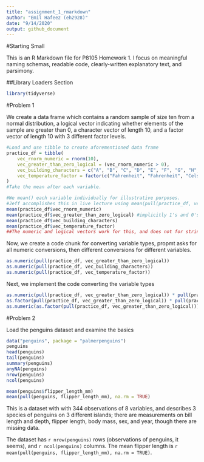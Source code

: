 ```yaml
---
title: "assignment_1_rmarkdown"
author: "Emil Hafeez (eh2928)"
date: "9/14/2020"
output: github_document
---
```

#Starting Small

This is an R Markdown file for P8105 Homework 1. I focus on meaningful naming schemas, readable code, clearly-written explanatory text, and parsimony. 

##Library Loaders Section
```r
library(tidyverse)
```

#Problem 1

We create a data frame which contains a random sample of size ten from a normal distribution, a logical vector indicating whether elements of the sample are greater than 0, a character vector of length 10, and a factor vector of length 10 with 3 different factor levels. 

```r
#Load and use tibble to create aforementioned data frame
practice_df = tibble(
    vec_rnorm_numeric = rnorm(10),
    vec_greater_than_zero_logical = (vec_rnorm_numeric > 0), 
    vec_building_characters = c("A", "B", "C", "D", "E", "F", "G", "H", "I", "J"),
    vec_temperature_factor = factor(c("Fahrenheit", "Fahrenheit", "Celsius", "Fahrenheit", "Kelvin", "Fahrenheit", "Celsius", "Kelvin", "Kelvin", "Fahrenheit"))
)
#Take the mean after each variable.

#We mean() each variable individually for illustrative purposes.
#Jeff accomplishes this in live lecture using mean(pull(practice_df, vec_rnorm_numeric)). I will test this too. 
mean(practice_df$vec_rnorm_numeric)
mean(practice_df$vec_greater_than_zero_logical) #implicitly 1's and 0's by coercion
mean(practice_df$vec_building_characters)
mean(practice_df$vec_temperature_factor)
##The numeric and logical vectors work for this, and does not for string (characters and factors) variables.
```
Now, we create a code chunk for converting variable types, propmt asks for all numeric conversions, then different conversions for different variables.
```r
as.numeric(pull(practice_df, vec_greater_than_zero_logical))
as.numeric(pull(practice_df, vec_building_characters))
as.numeric(pull(practice_df, vec_temperature_factor))
```
Next, we implement the code converting the variable types
```r
as.numeric(pull(practice_df, vec_greater_than_zero_logical)) * pull(practice_df, vec_rnorm_numeric)
as.factor(pull(practice_df, vec_greater_than_zero_logical)) * pull(practice_df, vec_rnorm_numeric)
as.numeric(as.factor(pull(practice_df, vec_greater_than_zero_logical))) * pull(practice_df, vec_rnorm_numeric)
```

#Problem 2

Load the penguins dataset and examine the basics
```r
data("penguins", package = "palmerpenguins")
penguins
head(penguins)
tail(penguins)
summary(penguins)
anyNA(penguins)
nrow(penguins)
ncol(penguins)

mean(penguins$flipper_length_mm)
mean(pull(penguins, flipper_length_mm), na.rm = TRUE)
```
This is a dataset with with 344 observations of 8 variables, and describes 3 species of penguins on 3 different islands; there are measurements on bill length and depth, flipper length, body mass, sex, and year, though there are missing data. 

The dataset has `r nrow(penguins)` rows (observations of penguins, it seems), and `r ncol(penguins)` columns. The mean flipper length is `r mean(pull(penguins, flipper_length_mm), na.rm = TRUE)`.

